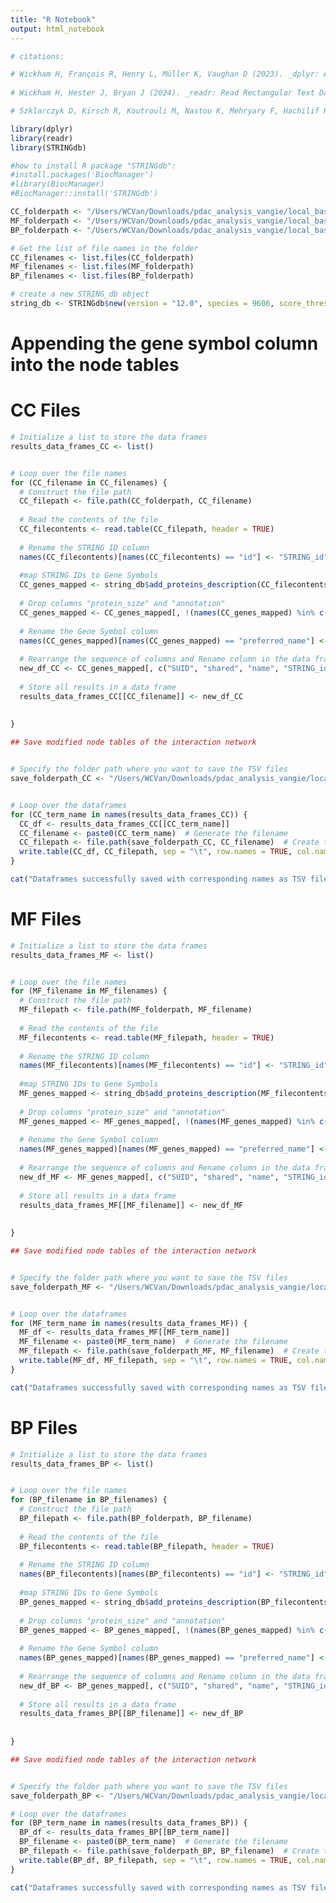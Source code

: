 ---
title: "R Notebook"
output: html_notebook
---

```{r}

# citations:

# Wickham H, François R, Henry L, Müller K, Vaughan D (2023). _dplyr: A Grammar of Data Manipulation_. R package version 1.1.4, <https://CRAN.R-project.org/package=dplyr>.
  
# Wickham H, Hester J, Bryan J (2024). _readr: Read Rectangular Text Data_. R package version 2.1.5, <https://CRAN.R-project.org/package=readr>.

# Szklarczyk D, Kirsch R, Koutrouli M, Nastou K, Mehryary F, Hachilif R, Annika GL, Fang T, Doncheva NT, Pyysalo S, Bork P, Jensen LJ, von Mering C. 'The STRING database in 2023: protein-protein association networks and functional enrichment analyses for any sequenced genome of interest.' Nucleic Acids Res. 2023 Jan 6;51(D1):D638-646

library(dplyr)
library(readr)
library(STRINGdb) 

#how to install R package "STRINGdb":
#install.packages('BiocManager')
#library(BiocManager)
#BiocManager::install('STRINGdb')

```


```{r}
CC_folderpath <- "/Users/WCVan/Downloads/pdac_analysis_vangie/local_basal_results/node_tables_GO/local_basal_negative_genesetsCC"
MF_folderpath <- "/Users/WCVan/Downloads/pdac_analysis_vangie/local_basal_results/node_tables_GO/local_basal_negative_genesetsMF"
BP_folderpath <- "/Users/WCVan/Downloads/pdac_analysis_vangie/local_basal_results/node_tables_GO/local_basal_negative_genesetsBP"
```


```{r}
# Get the list of file names in the folder
CC_filenames <- list.files(CC_folderpath)
MF_filenames <- list.files(MF_folderpath)
BP_filenames <- list.files(BP_folderpath)

```


```{r}
# create a new STRING_db object
string_db <- STRINGdb$new(version = "12.0", species = 9606, score_threshold = 400, input_directory = "/Users/WCVan/Downloads/stringdb_database")
```

# Appending the gene symbol column into the node tables
# CC Files
```{r}
# Initialize a list to store the data frames
results_data_frames_CC <- list()


# Loop over the file names
for (CC_filename in CC_filenames) {
  # Construct the file path
  CC_filepath <- file.path(CC_folderpath, CC_filename)
  
  # Read the contents of the file
  CC_filecontents <- read.table(CC_filepath, header = TRUE)
  
  # Rename the STRING ID column 
  names(CC_filecontents)[names(CC_filecontents) == "id"] <- "STRING_id"
  
  #map STRING IDs to Gene Symbols
  CC_genes_mapped <- string_db$add_proteins_description(CC_filecontents)
  
  # Drop columns "protein_size" and "annotation"
  CC_genes_mapped <- CC_genes_mapped[, !(names(CC_genes_mapped) %in% c("protein_size", "annotation"))]
  
  # Rename the Gene Symbol column 
  names(CC_genes_mapped)[names(CC_genes_mapped) == "preferred_name"] <- "hgnc_symbol"
  
  # Rearrange the sequence of columns and Rename column in the data frame
  new_df_CC <- CC_genes_mapped[, c("SUID", "shared", "name", "STRING_id", "hgnc_symbol", "name.1", "selected", "AverageShortestPathLength", "ClusteringCoefficient", "ClosenessCentrality", "IsSingleNode", "PartnerOfMultiEdgedNodePairs", "SelfLoops", "Eccentricity", "Stress", "Degree", "BetweennessCentrality", "NeighborhoodConnectivity", "NumberOfDirectedEdges", "NumberOfUndirectedEdges", "Radiality", "TopologicalCoefficient")]
  
  # Store all results in a data frame
  results_data_frames_CC[[CC_filename]] <- new_df_CC
  
  
}

```


```{r}
## Save modified node tables of the interaction network


# Specify the folder path where you want to save the TSV files
save_folderpath_CC <- "/Users/WCVan/Downloads/pdac_analysis_vangie/local_basal_results/modified_node_tables_GO/local_basal_negative_genesetsCC"


# Loop over the dataframes
for (CC_term_name in names(results_data_frames_CC)) {
  CC_df <- results_data_frames_CC[[CC_term_name]]
  CC_filename <- paste0(CC_term_name)  # Generate the filename
  CC_filepath <- file.path(save_folderpath_CC, CC_filename)  # Create the full filepath
  write.table(CC_df, CC_filepath, sep = "\t", row.names = TRUE, col.names = TRUE, quote=FALSE)  # Save as TSV
}

cat("Dataframes successfully saved with corresponding names as TSV files.\n")
```




# MF Files
```{r}
# Initialize a list to store the data frames
results_data_frames_MF <- list()


# Loop over the file names
for (MF_filename in MF_filenames) {
  # Construct the file path
  MF_filepath <- file.path(MF_folderpath, MF_filename)
  
  # Read the contents of the file
  MF_filecontents <- read.table(MF_filepath, header = TRUE)
  
  # Rename the STRING ID column 
  names(MF_filecontents)[names(MF_filecontents) == "id"] <- "STRING_id"
  
  #map STRING IDs to Gene Symbols
  MF_genes_mapped <- string_db$add_proteins_description(MF_filecontents)
  
  # Drop columns "protein_size" and "annotation"
  MF_genes_mapped <- MF_genes_mapped[, !(names(MF_genes_mapped) %in% c("protein_size", "annotation"))]
  
  # Rename the Gene Symbol column 
  names(MF_genes_mapped)[names(MF_genes_mapped) == "preferred_name"] <- "hgnc_symbol"
  
  # Rearrange the sequence of columns and Rename column in the data frame
  new_df_MF <- MF_genes_mapped[, c("SUID", "shared", "name", "STRING_id", "hgnc_symbol", "name.1", "selected", "AverageShortestPathLength", "ClusteringCoefficient", "ClosenessCentrality", "IsSingleNode", "PartnerOfMultiEdgedNodePairs", "SelfLoops", "Eccentricity", "Stress", "Degree", "BetweennessCentrality", "NeighborhoodConnectivity", "NumberOfDirectedEdges", "NumberOfUndirectedEdges", "Radiality", "TopologicalCoefficient")]
  
  # Store all results in a data frame
  results_data_frames_MF[[MF_filename]] <- new_df_MF
  
  
}

```


```{r}
## Save modified node tables of the interaction network


# Specify the folder path where you want to save the TSV files
save_folderpath_MF <- "/Users/WCVan/Downloads/pdac_analysis_vangie/local_basal_results/modified_node_tables_GO/local_basal_negative_genesetsMF"


# Loop over the dataframes
for (MF_term_name in names(results_data_frames_MF)) {
  MF_df <- results_data_frames_MF[[MF_term_name]]
  MF_filename <- paste0(MF_term_name)  # Generate the filename
  MF_filepath <- file.path(save_folderpath_MF, MF_filename)  # Create the full filepath
  write.table(MF_df, MF_filepath, sep = "\t", row.names = TRUE, col.names = TRUE, quote=FALSE)  # Save as TSV
}

cat("Dataframes successfully saved with corresponding names as TSV files.\n")
```





# BP Files
```{r}
# Initialize a list to store the data frames
results_data_frames_BP <- list()


# Loop over the file names
for (BP_filename in BP_filenames) {
  # Construct the file path
  BP_filepath <- file.path(BP_folderpath, BP_filename)
  
  # Read the contents of the file
  BP_filecontents <- read.table(BP_filepath, header = TRUE)
  
  # Rename the STRING ID column 
  names(BP_filecontents)[names(BP_filecontents) == "id"] <- "STRING_id"
  
  #map STRING IDs to Gene Symbols
  BP_genes_mapped <- string_db$add_proteins_description(BP_filecontents)
  
  # Drop columns "protein_size" and "annotation"
  BP_genes_mapped <- BP_genes_mapped[, !(names(BP_genes_mapped) %in% c("protein_size", "annotation"))]
  
  # Rename the Gene Symbol column 
  names(BP_genes_mapped)[names(BP_genes_mapped) == "preferred_name"] <- "hgnc_symbol"
  
  # Rearrange the sequence of columns and Rename column in the data frame
  new_df_BP <- BP_genes_mapped[, c("SUID", "shared", "name", "STRING_id", "hgnc_symbol", "name.1", "selected", "AverageShortestPathLength", "ClusteringCoefficient", "ClosenessCentrality", "IsSingleNode", "PartnerOfMultiEdgedNodePairs", "SelfLoops", "Eccentricity", "Stress", "Degree", "BetweennessCentrality", "NeighborhoodConnectivity", "NumberOfDirectedEdges", "NumberOfUndirectedEdges", "Radiality", "TopologicalCoefficient")]
  
  # Store all results in a data frame
  results_data_frames_BP[[BP_filename]] <- new_df_BP
  
  
}

```


```{r}
## Save modified node tables of the interaction network


# Specify the folder path where you want to save the TSV files
save_folderpath_BP <- "/Users/WCVan/Downloads/pdac_analysis_vangie/local_basal_results/modified_node_tables_GO/local_basal_negative_genesetsBP"

# Loop over the dataframes
for (BP_term_name in names(results_data_frames_BP)) {
  BP_df <- results_data_frames_BP[[BP_term_name]]
  BP_filename <- paste0(BP_term_name)  # Generate the filename
  BP_filepath <- file.path(save_folderpath_BP, BP_filename)  # Create the full filepath
  write.table(BP_df, BP_filepath, sep = "\t", row.names = TRUE, col.names = TRUE, quote=FALSE)  # Save as TSV
}

cat("Dataframes successfully saved with corresponding names as TSV files.\n")
```




